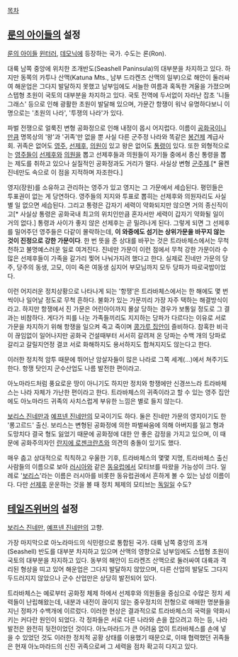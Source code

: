 [[목차]]
== [[룬의 아이들]]의 설정 ==
[[룬의 아이들]] [[윈터러]], [[데모닉]]에 등장하는 국가. 수도는 론(Ron).

대륙 남쪽 중앙에 위치한 조개반도(Seashell Paninsula)의 대부분을 차지하고 있다. 하지만 동쪽의 카투나 산맥(Katuna Mts., 남부 드라켄즈 산맥의 일부)으로 해안이 둘러싸여 해운업은 그다지 발달하지 못했고 남부임에도 서늘한 여름과 혹독한 겨울을 가졌으며 스텝형 초원이 국토의 대부분을 차지하고 있다. 국토 전역에 두서없이 자라난 잡초 '니들그래스' 등으로 인해 광활한 초원이 발달해 있으며, 가문간 항쟁이 워낙 유명하다보니 이명으로는 '초원의 나라', '투쟁의 나라'가 있다.

파벌 전쟁으로 얼룩진 변형 공화정으로 인해 내정이 몹시 어지럽다. 이름이 [[공화국]]이니만큼 명목상의 '왕'과 '귀족'만 없을 뿐 사실 다른 군주정 나라와 똑같은 [[봉건제]] 계급사회. 귀족은 없어도 [[영주]], [[선제후]], [[의원]]이 있고 왕은 없어도 [[통령]]이 있다. 또한 외형적으로는 [[영주]]들이 [[선제후]]와 [[의원]]을 뽑고 선제후들과 의원들이 자기들 중에서 종신 통령을 뽑는 제도를 취하고 있으나 실질적인 공화정과도 거리가 멀다. 사실상 변형 [[군주제]].[* 율켄 진네만도 속으로 이 점을 지적하며 자조한다.]

영지(장원)를 소유하고 관리하는 영주가 있고 영지는 그 가문에서 세습된다. 평민들은 투표권이 없는 게 당연하다. 영주들의 지지와 투표로 뽑히는 선제후와 의원자리도 사실 별 일 없으면 세습된다. 그리고 통령은 갑자기 세력이 약화되지만 않으면 거의 종신직이고[* 사실상 통령은 공화국내 최고의 위치인만큼 혼자서만 세력이 갑자기 약화될 일이 거의 없다.] 통령과 사이가 좋지 않은 선제후는 곧 밀려나게 된다. 그렇게 되면 그 선제후를 밀어주던 영주들은 다같이 몰락하는데, '''이 와중에도 섬기는 상위가문을 바꾸지 않는 것이 진정으로 강한 가문이다'''. 한 번 뜻을 준 상대를 바꾸는 것은 트라바체스에서는 무척 천하고 불명예스러운 일로 여겨진다. 진네만 가문이 이런 점에서 무척 강한 가문이라 수많은 선제후들이 가족을 갈가리 찢어 나눠가지려 했다고 한다. 실제로 진네만 가문의 당주, 당주의 동생, 고모, 이미 죽은 여동생 심지어 부모님까지 모두 당파가 따로국밥이었다.

이런 어지러운 정치상황으로 나타나게 되는 '항쟁'은 트라바체스에서는 한 해에도 몇 번씩이나 일어날 정도로 무척 흔하다. 불화가 있는 가문끼리 가장 자주 택하는 해결방식이라고. 하지만 항쟁에서 진 가문은 어린아이까지 몰살 당하는 경우가 보통일 정도로 그 결과는 비참하다. 게다가 피를 나눈 가족들끼리도 지지하는 당파가 다르다는 이유로 서로 가문을 차지하기 위해 항쟁을 일으켜 죽고 죽이며 [[콩가루 집안]]이 즐비하다. 참혹한 비극이 끊임없이 일어나지만 공화국 건설때부터 서서히 갈려져 온 당파는 수백 개의 당파로 갈리고 갈릴지언정 결코 서로 화해하지도 용서하지도 합쳐지지도 않는다고 한다.

이러한 정치적 암투 때문에 뛰어난 암살자들이 많은 나라로 그쪽 세계(…)에서 쳐주기도 한다. 항쟁 탓인지 군수산업도 나름 발전한 편이라고.

아노마라드처럼 풍요로운 땅이 아니기도 하지만 정치와 항쟁에만 신경쓰느라 트라바체스는 나라 자체가 가난한 편이라고 한다. 트라바체스의 귀족이라고 할 수 있는 영주 집안에도 아노마라드 귀족의 사치스럽게 부유한 느낌은 별로 들지 않는다.

[[보리스 진네만]]과 [[예프넨 진네만]]의 모국이기도 하다. 둘은 진네만 가문의 영지이기도 한 '롱고르드' 출신. 보리스는 변형된 공화정에 의한 파벌싸움에 의해 아버지를 잃고 형과 도망치다 결국 형도 잃었기 때문에 공화정에 대한 안 좋은 감정을 가지고 있으며, 이 때문에 공화주의자인 [[란지에 로젠크란츠]]와 의견의 충돌이 있기도 했다.

매우 춥고 상대적으로 칙칙하고 우울한 기후, 트라바체스의 몇몇 지명, 트라바체스 출신 사람들의 이름으로 보아 [[러시아]]와 같은 [[동유럽]]에서 모티브를 따왔을 가능성이 크다. 일례로 '[[보리스]]'라는 이름은 러시아를 비롯한 동유럽권에서 흔하게 볼 수 있는 남성 이름이다. 다만 [[선제후]] 운운하는 것을 볼 때 정치 체제의 모티브는 [[독일]]일 수도?

== [[테일즈위버]]의 설정 ==
[[보리스 진네만]], [[예프넨 진네만]]의 고향.

가장 마지막으로 아노라마드의 식민령으로 통합된 국가.
대륙 남쪽 중앙의 조개(Seashell) 반도를 대부분 차지하고 있으며 산맥의 영향으로 남부임에도 스텝형 초원이 국토의 대부분을 차지하고 있다. 동부의 해안이 드라켄즈 산맥으로 둘러싸여 대륙과 격리된 형상을 띠고 있어 해운업은 그다지 발달하지 않았으며, 다른 산업의 발달도 그다지 두드러지지 않았으나 군수 산업만은 상당히 발전되어 있다.

트라바체스는 예로부터 공화정 체제 하에서 선제후와 의원들을 중심으로 수많은 정치 세력들이 난립해왔는데, 내분과 내전이 끊이지 않는 중우정치의 전형으로 애매한 명분들을 지닌 정파가 수백개에 이르렀다. 이러한 현상은 결과적으로 트라바체스의 국력을 약화시키는 커다란 원인이 되었다. 각 정파들은 서로 다른 나라와 손을 잡으려고 하는 등, 나라 발전은 완전히 뒷전이었던 것이다.
아노마라드가 큰 어려움 없이 트라바체스를 손에 넣을 수 있었던 것도 이러한 정치적 공황 상태를 이용했기 때문으로, 이때 협력했던 귀족들은 현재 아노마라드의 신진 귀족으로써 그 세력을 점차 확고히 다지고 있다.
